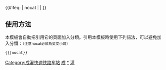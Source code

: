 {{鐵道路線|
| 模板名稱 = 成灌铁路
| 名稱 = [[成灌铁路|成都市域铁路成灌线]]
| 代表色 = #0033c9
| Logo = [[File:China_Railways.svg|17px]]
| 背景顏色 = #FFFFFF
| 車站列表 =[[成都站|成都]] - [[安靖站|安靖]] - <del>[[犀浦东站|犀浦东]]</del> - [[犀浦站|犀浦]] - [[红光镇站|红光镇]] - [[郫县东站|郫县东]] - [[郫县站|郫县]] - [[郫县西站|郫县西]] <<div style="display:inline-block; text-align: left; vertical-align:middle;">&nbsp;[[安德站|安德]] - [[崇义站 (都江堰市)|<font color="#808080">崇义</font>]] - [[聚源站|聚源]] - 石马线路所 <<div style="display:inline-block; text-align: left; vertical-align:middle;">&nbsp;[[都江堰站|都江堰]] - [[中兴站 (都江堰市)|<font color="#808080">中兴</font>]] - [[青城山站|青城山]]</br>&nbsp;二环路线路所 - [[迎宾路站 (成都)|迎宾路]] - [[李冰广场站|李冰广场]] - [[离堆公园站|离堆公园]]</div></br>&nbsp;[[新民场站|新民场]] - [[三道堰站|三道堰]] - [[马街站 (成都)|马街]] - [[彭州南站|彭州南]] - [[步行街站|步行街]] - [[彭州站|彭州]]</div>
| 註釋 = <font color="#808080">灰色字体</font>为预留车站
}}
<includeonly>{{#ifeq: {{{1}}} | nocat | <!--空--> | [[Category:成灌快速铁路车站]] }}</includeonly><noinclude>

==使用方法==
本模板會自動把引用它的頁面加入分類。引用本模板時使用下列語法，可以避免加入分類：<small>（注意nocat必須為英文小寫）</small>
 <nowiki>{{</nowiki>{{PAGENAME}}<nowiki>|nocat}}</nowiki>
[[Category:中國鐵路路線模板|成]]
[[Category:成灌快速铁路车站|*]]
[[Category:成都市域铁路模板|灌]]
</noinclude>